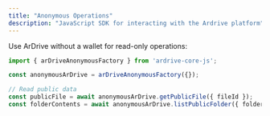 ```yaml
---
title: "Anonymous Operations"
description: "JavaScript SDK for interacting with the Ardrive platform"
---
```


Use ArDrive without a wallet for read-only operations:

```typescript
import { arDriveAnonymousFactory } from 'ardrive-core-js';

const anonymousArDrive = arDriveAnonymousFactory({});

// Read public data
const publicFile = await anonymousArDrive.getPublicFile({ fileId });
const folderContents = await anonymousArDrive.listPublicFolder({ folderId });
```